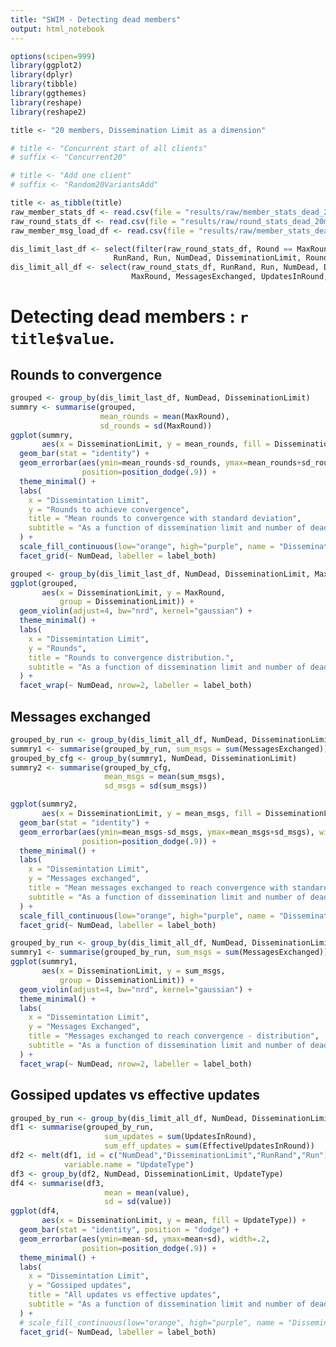 ```yaml
---
title: "SWIM - Detecting dead members"
output: html_notebook
---
```


```r
options(scipen=999)
library(ggplot2)
library(dplyr)
library(tibble)
library(ggthemes)
library(reshape)
library(reshape2)

title <- "20 members, Dissemination Limit as a dimension"

# title <- "Concurrent start of all clients"
# suffix <- "Concurrent20"

# title <- "Add one client"
# suffix <- "Random20VariantsAdd"

title <- as_tibble(title)
raw_member_stats_df <- read.csv(file = "results/raw/member_stats_dead_20mem_dims_dl_dm.csv", sep=",", stringsAsFactors = TRUE)
raw_round_stats_df <- read.csv(file = "results/raw/round_stats_dead_20mem_dims_dl_dm.csv", sep=",", stringsAsFactors = TRUE)
raw_member_msg_load_df <- read.csv(file = "results/raw/member_stats_dead_20mem_dims_dl_dm.csv", sep=",")

dis_limit_last_df <- select(filter(raw_round_stats_df, Round == MaxRound), 
                       RunRand, Run, NumDead, DisseminationLimit, Round, MaxRound)
dis_limit_all_df <- select(raw_round_stats_df, RunRand, Run, NumDead, DisseminationLimit, Round, 
                           MaxRound, MessagesExchanged, UpdatesInRound, EffectiveUpdatesInRound)
```

# Detecting dead members : `r title$value`.

## Rounds to convergence

```r
grouped <- group_by(dis_limit_last_df, NumDead, DisseminationLimit)
summry <- summarise(grouped, 
                    mean_rounds = mean(MaxRound),
                    sd_rounds = sd(MaxRound))
ggplot(summry, 
       aes(x = DisseminationLimit, y = mean_rounds, fill = DisseminationLimit)) +
  geom_bar(stat = "identity") +
  geom_errorbar(aes(ymin=mean_rounds-sd_rounds, ymax=mean_rounds+sd_rounds), width=.2,
                position=position_dodge(.9)) +
  theme_minimal() +
  labs(
    x = "Dissemintation Limit",
    y = "Rounds to achieve convergence",
    title = "Mean rounds to convergence with standard deviation",
    subtitle = "As a function of dissemination limit and number of dead to detect"
  ) +
  scale_fill_continuous(low="orange", high="purple", name = "DisseminationLimit") +
  facet_grid(~ NumDead, labeller = label_both)
```

```r
grouped <- group_by(dis_limit_last_df, NumDead, DisseminationLimit, MaxRound)
ggplot(grouped, 
       aes(x = DisseminationLimit, y = MaxRound,
           group = DisseminationLimit)) +
  geom_violin(adjust=4, bw="nrd", kernel="gaussian") +
  theme_minimal() +
  labs(
    x = "Dissemintation Limit",
    y = "Rounds",
    title = "Rounds to convergence distribution.",
    subtitle = "As a function of dissemination limit and number of dead to detect"
  ) +
  facet_wrap(~ NumDead, nrow=2, labeller = label_both)
```

## Messages exchanged

```r
grouped_by_run <- group_by(dis_limit_all_df, NumDead, DisseminationLimit, RunRand, Run)
summry1 <- summarise(grouped_by_run, sum_msgs = sum(MessagesExchanged))
grouped_by_cfg <- group_by(summry1, NumDead, DisseminationLimit)
summry2 <- summarise(grouped_by_cfg, 
                     mean_msgs = mean(sum_msgs),
                     sd_msgs = sd(sum_msgs))

ggplot(summry2, 
       aes(x = DisseminationLimit, y = mean_msgs, fill = DisseminationLimit)) +
  geom_bar(stat = "identity") +
  geom_errorbar(aes(ymin=mean_msgs-sd_msgs, ymax=mean_msgs+sd_msgs), width=.2,
                position=position_dodge(.9)) +
  theme_minimal() +
  labs(
    x = "Dissemintation Limit",
    y = "Messages exchanged",
    title = "Mean messages exchanged to reach convergence with standard deviation",
    subtitle = "As a function of dissemination limit and number of dead to detect"
  ) +
  scale_fill_continuous(low="orange", high="purple", name = "DisseminationLimit") +
  facet_grid(~ NumDead, labeller = label_both)
```

```r
grouped_by_run <- group_by(dis_limit_all_df, NumDead, DisseminationLimit, RunRand, Run)
summry1 <- summarise(grouped_by_run, sum_msgs = sum(MessagesExchanged))
ggplot(summry1, 
       aes(x = DisseminationLimit, y = sum_msgs,
           group = DisseminationLimit)) +
  geom_violin(adjust=4, bw="nrd", kernel="gaussian") +
  theme_minimal() +
  labs(
    x = "Dissemintation Limit",
    y = "Messages Exchanged",
    title = "Messages exchanged to reach convergence - distribution",
    subtitle = "As a function of dissemination limit and number of dead to detect"
  ) +
  facet_wrap(~ NumDead, nrow=2, labeller = label_both)
```
## Gossiped updates vs effective updates

```r
grouped_by_run <- group_by(dis_limit_all_df, NumDead, DisseminationLimit, RunRand, Run)
df1 <- summarise(grouped_by_run, 
                     sum_updates = sum(UpdatesInRound),
                     sum_eff_updates = sum(EffectiveUpdatesInRound))
df2 <- melt(df1, id = c("NumDead","DisseminationLimit","RunRand","Run"),
            variable.name = "UpdateType")
df3 <- group_by(df2, NumDead, DisseminationLimit, UpdateType)
df4 <- summarise(df3, 
                     mean = mean(value),
                     sd = sd(value))
ggplot(df4, 
       aes(x = DisseminationLimit, y = mean, fill = UpdateType)) +
  geom_bar(stat = "identity", position = "dodge") +
  geom_errorbar(aes(ymin=mean-sd, ymax=mean+sd), width=.2,
                position=position_dodge(.9)) +
  theme_minimal() +
  labs(
    x = "Dissemintation Limit",
    y = "Gossiped updates",
    title = "All updates vs effective updates",
    subtitle = "As a function of dissemination limit and number of dead to detect"
  ) +
  # scale_fill_continuous(low="orange", high="purple", name = "DisseminationLimit") +
  facet_grid(~ NumDead, labeller = label_both)
```